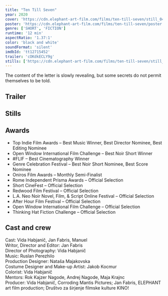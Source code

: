 ```yaml
---
title: "Ten Till Seven"
year: 2020
cover: 'https://cdn.elephant-art-film.com/films/ten-till-seven/still_04.png'
poster: 'https://cdn.elephant-art-film.com/films/ten-till-seven/poster.png'
genre: ['SHORT', 'FICTION']
runtime: '12 min'
aspectRatio: '1.37:1'
color: 'black and white'
soundFormat: 'silent'
imdbId: 'tt12715452'
trailer: 'cOKdkECLY9g'
stills: ['https://cdn.elephant-art-film.com/films/ten-till-seven/still_01.png', 'https://cdn.elephant-art-film.com/films/ten-till-seven/still_02.png', 'https://cdn.elephant-art-film.com/films/ten-till-seven/still_03.png', 'https://cdn.elephant-art-film.com/films/ten-till-seven/still_04.png']
---
```



The content of the letter is slowly revealing, but some secrets do not permit themselves to be told.

<h2>Trailer</h2>

<YouTube id={frontmatter.trailer} class="md:mx-24 xl:mx-12 my-6" />

<h2>Stills</h2>

<h2>Awards</h2>

- Top Indie Film Awards – Best Music Winner, Best Director Nominee, Best Editing Nominee
- Open Window International Film Challenge – Best Noir Short Winner
- #FLIF – Best Cinematography Winner
- Genre Celebration Festival – Best Noir Short Nominee, Best Score Nominee
- Oniros Film Awards – Monthly Semi-Finalist
- Rome Independent Prisma Awards – Official Selection
- Short CineFest – Official Selection
- Redwood Film Festival – Official Selection
- L.A. Neo Noir Novel, Film, & Script Online Festival – Official Selection
- After Hour Film Festival – Official Selection
- Open Window International Film Challenge – Official Selection
- Thinking Hat Fiction Challenge – Official Selection

<h2>Cast and crew</h2>

<span class="font-light">Cast:</span> Vida Habjanič, Jan Fabris, Manuel  
<span class="font-light">Writor, Director and Editor:</span> Jan Fabris  
<span class="font-light">Director of Photography:</span> Vida Habjanič  
<span class="font-light">Music:</span> Ruslan Perezhilo  
<span class="font-light">Production Designer:</span> Nataša Majakovska  
<span class="font-light">Costume Designer and Make-up Artist:</span> Jakob Kocmur  
<span class="font-light">Colorist:</span> Vida Habjanič  
<span class="font-light">Mentors:</span> Rok Kajzer Nagode, Andrej Nagode, Maja Krajnc  
<span class="font-light">Producer:</span> Vida Habjanič, Corroding Mantis Pictures; Jan Fabris, ELEPHANT art film production; Društvo za širjenje filmske kulture KINO!  

